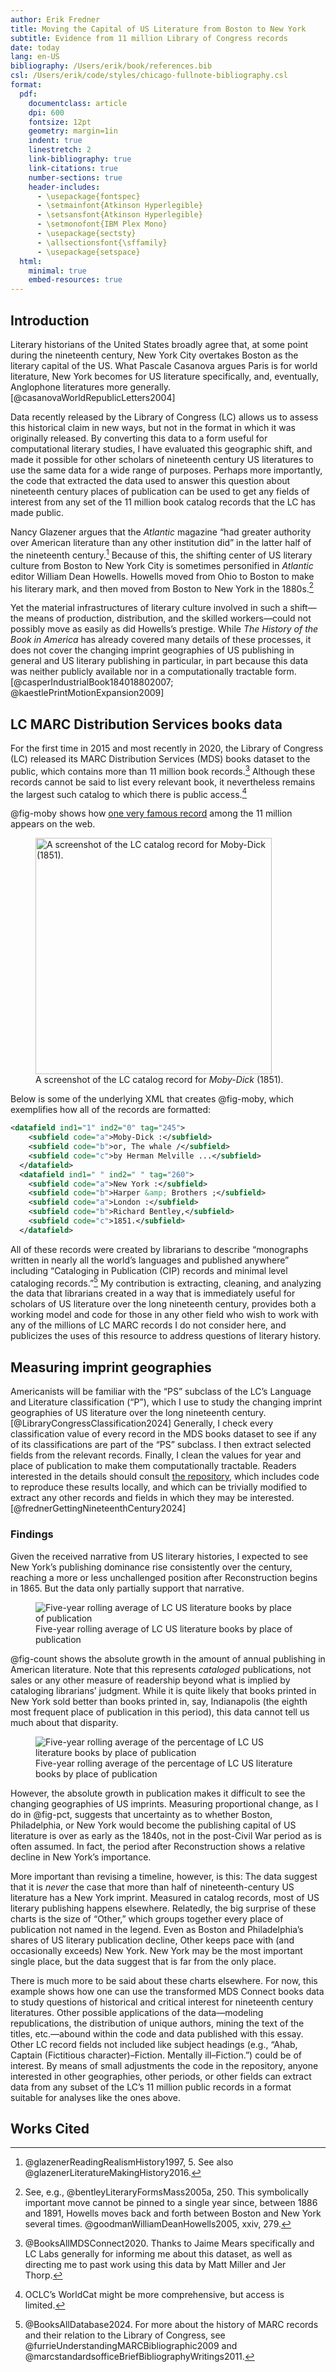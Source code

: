 ```yaml
---
author: Erik Fredner
title: Moving the Capital of US Literature from Boston to New York
subtitle: Evidence from 11 million Library of Congress records
date: today
lang: en-US
bibliography: /Users/erik/book/references.bib
csl: /Users/erik/code/styles/chicago-fullnote-bibliography.csl
format:
  pdf:
    documentclass: article
    dpi: 600
    fontsize: 12pt
    geometry: margin=1in
    indent: true
    linestretch: 2
    link-bibliography: true
    link-citations: true
    number-sections: true
    header-includes: 
      - \usepackage{fontspec}
      - \setmainfont{Atkinson Hyperlegible}
      - \setsansfont{Atkinson Hyperlegible}
      - \setmonofont{IBM Plex Mono}
      - \usepackage{sectsty}
      - \allsectionsfont{\sffamily}
      - \usepackage{setspace}
  html:
    minimal: true
    embed-resources: true
---
```


## Introduction

Literary historians of the United States broadly agree that, at some point during the nineteenth century, New York City overtakes Boston as the literary capital of the US. What Pascale Casanova argues Paris is for world literature, New York becomes for US literature specifically, and, eventually, Anglophone literatures more generally.[@casanovaWorldRepublicLetters2004]

Data recently released by the Library of Congress (LC) allows us to assess this historical claim in new ways, but not in the format in which it was originally released. By converting this data to a form useful for computational literary studies, I have evaluated this geographic shift, and made it possible for other scholars of nineteenth century US literatures to use the same data for a wide range of purposes. Perhaps more importantly, the code that extracted the data used to answer this question about nineteenth century places of publication can be used to get any fields of interest from any set of the 11 million book catalog records that the LC has made public.

Nancy Glazener argues that the *Atlantic* magazine "had greater authority over American literature than any other institution did" in the latter half of the nineteenth century.^[@glazenerReadingRealismHistory1997, 5. See also @glazenerLiteratureMakingHistory2016.] Because of this, the shifting center of US literary culture from Boston to New York City is sometimes personified in *Atlantic* editor William Dean Howells. Howells moved from Ohio to Boston to make his literary mark, and then moved from Boston to New York in the 1880s.^[See, e.g., @bentleyLiteraryFormsMass2005a, 250. This symbolically important move cannot be pinned to a single year since, between 1886 and 1891, Howells moves back and forth between Boston and New York several times. @goodmanWilliamDeanHowells2005, xxiv, 279.]

Yet the material infrastructures of literary culture involved in such a shift---the means of production, distribution, and the skilled workers---could not possibly move as easily as did Howells's prestige. While *The History of the Book in America* has already covered many details of these processes, it does not cover the changing imprint geographies of US publishing in general and US literary publishing in particular, in part because this data was neither publicly available nor in a computationally tractable form.[@casperIndustrialBook184018802007; @kaestlePrintMotionExpansion2009]

## LC MARC Distribution Services books data

For the first time in 2015 and most recently in 2020, the Library of Congress (LC) released its MARC Distribution Services (MDS) books dataset to the public, which contains more than 11 million book records.^[@BooksAllMDSConnect2020. Thanks to Jaime Mears specifically and LC Labs generally for informing me about this dataset, as well as directing me to past work using this data by Matt Miller and Jer Thorp.] Although these records cannot be said to list every relevant book, it nevertheless remains the largest such catalog to which there is public access.^[OCLC's WorldCat might be more comprehensive, but access is limited.]

@fig-moby shows how [one very famous record](https://lccn.loc.gov/07017953) among the 11 million appears on the web.

![A screenshot of the LC catalog record for *Moby-Dick* (1851).](../results/moby.png){#fig-moby width=10cm}

Below is some of the underlying XML that creates @fig-moby, which exemplifies how all of the records are formatted:

```xml
<datafield ind1="1" ind2="0" tag="245">
    <subfield code="a">Moby-Dick :</subfield>
    <subfield code="b">or, The whale /</subfield>
    <subfield code="c">by Herman Melville ...</subfield>
  </datafield>
  <datafield ind1=" " ind2=" " tag="260">
    <subfield code="a">New York :</subfield>
    <subfield code="b">Harper &amp; Brothers ;</subfield>
    <subfield code="a">London :</subfield>
    <subfield code="b">Richard Bentley,</subfield>
    <subfield code="c">1851.</subfield>
  </datafield>
```

All of these records were created by librarians to describe "monographs written in nearly all the world's languages and published anywhere" including "Cataloging in Publication (CIP) records and minimal level cataloging records."^[@BooksAllDatabase2024. For more about the history of MARC records and their relation to the Library of Congress, see @furrieUnderstandingMARCBibliographic2009 and @marcstandardsofficeBriefBibliographyWritings2011.] My contribution is extracting, cleaning, and analyzing the data that librarians created in a way that is immediately useful for scholars of US literature over the long nineteenth century, provides both a working model and code for those in any other field who wish to work with any of the millions of LC MARC records I do not consider here, and publicizes the uses of this resource to address questions of literary history.

## Measuring imprint geographies

Americanists will be familiar with the "PS" subclass of the LC's Language and Literature classification ("P"), which I use to study the changing imprint geographies of US literature over the long nineteenth century.[@LibraryCongressClassification2024] Generally, I check every classification value of every record in the MDS books dataset to see if any of its classifications are part of the "PS" subclass. I then extract selected fields from the relevant records. Finally, I clean the values for year and place of publication to make them computationally tractable. Readers interested in the details should consult [the repository](https://github.com/erikfredner/c19dc), which includes code to reproduce these results locally, and which can be trivially modified to extract any other records and fields in which they may be interested.[@frednerGettingNineteenthCentury2024]

### Findings

Given the received narrative from US literary histories, I expected to see New York's publishing dominance rise consistently over the century, reaching a more or less unchallenged position after Reconstruction begins in 1865. But the data only partially support that narrative.

![Five-year rolling average of LC US literature books by place of publication](../results/lc_ps_city.png){#fig-count}

@fig-count shows the absolute growth in the amount of annual publishing in American literature. Note that this represents *cataloged* publications, not sales or any other measure of readership beyond what is implied by cataloging librarians' judgment. While it is quite likely that books printed in New York sold better than books printed in, say, Indianapolis (the eighth most frequent place of publication in this period), this data cannot tell us much about that disparity.

![Five-year rolling average of the percentage of LC US literature books by place of publication](../results/lc_city_year_normed.png){#fig-pct}

However, the absolute growth in publication makes it difficult to see the changing geographies of US imprints. Measuring proportional change, as I do in @fig-pct, suggests that uncertainty as to whether Boston, Philadelphia, or New York would become the publishing capital of US literature is over as early as the 1840s, not in the post-Civil War period as is often assumed. In fact, the period after Reconstruction shows a relative decline in New York's importance.

More important than revising a timeline, however, is this: The data suggest that it is *never* the case that more than half of nineteenth-century US literature has a New York imprint. Measured in catalog records, most of US literary publishing happens elsewhere. Relatedly, the big surprise of these charts is the size of "Other," which groups together every place of publication not named in the legend. Even as Boston and Philadelphia's shares of US literary publication decline, Other keeps pace with (and occasionally exceeds) New York. New York may be the most important single place, but the data suggest that is far from the only place.

There is much more to be said about these charts elsewhere. For now, this example shows how one can use the transformed MDS Connect books data to study questions of historical and critical interest for nineteenth century literatures. Other possible applications of the data---modeling republications, the distribution of unique authors, mining the text of the titles, etc.---abound within the code and data published with this essay. Other LC record fields not included like subject headings (e.g., "Ahab, Captain (Fictitious character)--Fiction. Mentally ill--Fiction.") could be of interest. By means of small adjustments the code in the repository, anyone interested in other geographies, other periods, or other fields can extract data from any subset of the LC's 11 million public records in a format suitable for analyses like the ones above.

## Works Cited
